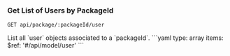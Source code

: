 ### Get List of Users by PackageId

```
GET api/package/:packageId/user
```

<Tabs>
  <Tab title='Description'>
    List all `user` objects associated to a `packageId`.
  </Tab>
  <Tab title='Response'>
    ```yaml
    type: array
    items:
      $ref: '#/api/model/user'
    ```
  </Tab>
</Tabs>